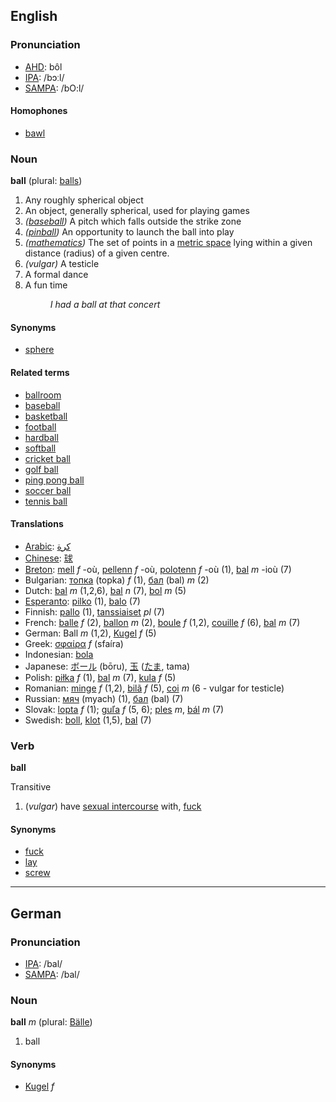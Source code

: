 ==English==
===Pronunciation===
*[[w:AHD|AHD]]: bôl
*[[w:IPA|IPA]]: /bɔːl/
*[[w:SAMPA|SAMPA]]: /bO:l/

====Homophones====
*[[bawl]]

=== Noun ===
'''ball''' (plural: [[balls]])

# Any roughly spherical object
# An object, generally spherical, used for playing games
# ''([[baseball]])'' A pitch which falls outside the strike zone
# ''([[pinball]])'' An opportunity to launch the ball into play
# ''([[mathematics]])'' The set of points in a [[metric space]] lying within a given distance (radius) of a given centre.
# ''(vulgar)'' A testicle
# A formal dance
# A fun time
#: ''I had a ball at that concert''

====Synonyms====
*[[sphere]]

==== Related terms ====
*[[ballroom]]
*[[baseball]]
*[[basketball]]
*[[football]]
*[[hardball]]
*[[softball]]
*[[cricket ball]]
*[[golf ball]]
*[[ping pong ball]]
*[[soccer ball]]
*[[tennis ball]]

==== Translations ====
*[[Arabic]]: [[كرة]]
*[[Chinese]]: [[球]]
*[[Breton]]: [[mell]] ''f'' -où, [[pellenn]] ''f'' -où, [[polotenn]] ''f'' -où (1), [[bal]] ''m'' -ioù (7)
*Bulgarian: [[топка]] (topka) ''f'' (1), [[бал]] (bal) ''m'' (2)
*Dutch: [[bal]] ''m'' (1,2,6), [[bal]] ''n'' (7), [[bol]] ''m'' (5)
*[[Esperanto]]: [[pilko]] (1), [[balo]] (7)
*Finnish: [[pallo]] (1), [[tanssiaiset]] ''pl'' (7)
*French: [[balle]] ''f'' (2), [[ballon]] ''m'' (2), [[boule]] ''f'' (1,2), [[couille]] ''f'' (6), [[bal]] ''m'' (7)
*German: Ball ''m'' (1,2), [[Kugel]] ''f'' (5)
*Greek: [[σφαίρα]] ''f'' (sfaíra)
*Indonesian: [[bola]]
*Japanese: [[ボール]] (bōru), [[玉]] ([[たま]], tama)
*Polish: [[piłka]] ''f'' (1), [[bal]] ''m'' (7), [[kula]] ''f'' (5)
*Romanian: [[minge]] ''f'' (1,2), [[bilã]] ''f'' (5), [[coi]] ''m'' (6 - vulgar for testicle)
*Russian: [[мяч]] (myach) (1), [[бал]] (bal) (7)
*Slovak: [[lopta]] ''f'' (1); [[guľa]] ''f'' (5, 6); [[ples]] ''m'', [[bál]] ''m'' (7)
*Swedish: [[boll]], [[klot]] (1,5), [[bal]] (7)

===Verb===
'''ball'''

Transitive

# (''vulgar'') have [[sexual intercourse]] with, [[fuck]]

====Synonyms====
*[[fuck]]
*[[lay]]
*[[screw]]

----

==German==
===Pronunciation===
*[[w:IPA|IPA]]: /bal/
*[[w:SAMPA|SAMPA]]: /bal/

===Noun===
'''ball''' ''m'' (plural: [[Bälle]])

# ball

====Synonyms====
*[[Kugel]] ''f''